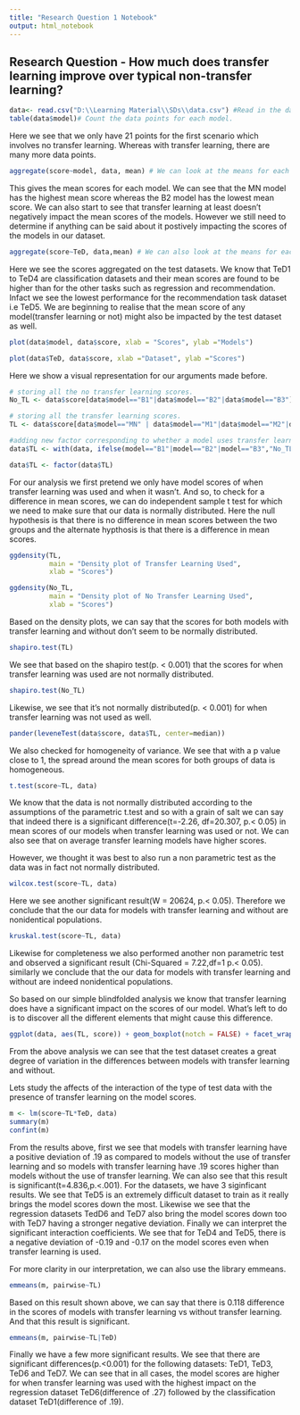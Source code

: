 ```yaml
---
title: "Research Question 1 Notebook"
output: html_notebook
---
```


## Research Question - How much does transfer learning improve over typical non-transfer learning?

```r
data<- read.csv("D:\\Learning Material\\SDs\\data.csv") #Read in the data in R.
table(data$model)# Count the data points for each model.
```
Here we see that we only have 21 points for the first scenario which involves no transfer learning. Whereas with transfer learning, there are many more data points.

```r
aggregate(score~model, data, mean) # We can look at the means for each model.
```
This gives the mean scores for each model. We can see that the MN model has the highest mean score whereas the B2 model has the lowest mean score. We can also start to see that transfer learning at least doesn't negatively impact the mean scores of the models. However we still need to determine if anything can be said about it postively impacting the scores of the models in our dataset. 
```r
aggregate(score~TeD, data,mean) # We can also look at the means for each test dataset. 
```    
Here we see the scores aggregated on the test datasets. We know that TeD1 to TeD4 are classification datasets and their mean scores are found to be higher than for the other tasks such as regression and recommendation. Infact we see the lowest performance for the recommendation task dataset i.e TeD5. We are beginning to realise that the mean score of any model(transfer learning or not) might also be impacted by the test dataset as well. 


```r
plot(data$model, data$score, xlab = "Scores", ylab ="Models")
```
```r
plot(data$TeD, data$score, xlab ="Dataset", ylab ="Scores")
```
Here we show a visual representation for our arguments made before.  

```r
# storing all the no transfer learning scores.
No_TL <- data$score[data$model=="B1"|data$model=="B2"|data$model=="B3"] 

# storing all the transfer learning scores.
TL <- data$score[data$model=="MN" | data$model=="M1"|data$model=="M2"|data$model=="M3"|data$model=="MF"|data$model=="S"]

#adding new factor corresponding to whether a model uses transfer learning or not.
data$TL <- with(data, ifelse(model=="B1"|model=="B2"|model=="B3","No_TL", "Yes_TL"))

data$TL <- factor(data$TL)

```

For our analysis we  first pretend we only have model scores of when transfer learning was used and when it wasn't. And so, to check for a difference in mean scores, we can do independent sample t test for which we need to make sure that our data is normally distributed. Here the null hypothesis is that there is no difference in mean scores between the two groups and the alternate hypthosis is that there is a difference in mean scores. 

```r
ggdensity(TL, 
          main = "Density plot of Transfer Learning Used",
          xlab = "Scores")
```
```r
ggdensity(No_TL, 
          main = "Density plot of No Transfer Learning Used",
          xlab = "Scores")
```    
Based on the density plots, we can say that the scores for both models with transfer learning and without don't seem to be normally distributed.

```r
shapiro.test(TL)
```
We see that based on the shapiro test(p. < 0.001) that the scores for when transfer learning was used are not normally distributed.

```r
shapiro.test(No_TL)
```
Likewise, we see that it's not normally distributed(p. < 0.001) for when transfer learning was not used as well.

```r
pander(leveneTest(data$score, data$TL, center=median)) 
```    
We also checked for homogeneity of variance. We see that with a p value close to 1, the spread around the mean scores for both groups of data is homogeneous. 

```r
t.test(score~TL, data)
```
We know that the data is not normally distributed according to the assumptions of the parametric t.test and so with a grain of salt we can say that indeed there is a significant difference(t=-2.26, df=20.307, p.< 0.05) in mean scores of our models when transfer learning was used or not. We can also see that on average transfer learning models have higher scores. 


However, we thought it was best to also run a non parametric test as the data was in fact not normally distributed.
```r
wilcox.test(score~TL, data)
```
Here we see another significant result(W = 20624, p.< 0.05). Therefore we conclude that the our data for models with transfer learning and without are nonidentical populations. 

```r
kruskal.test(score~TL, data)
```
Likewise for completeness we also performed another non parametric test and observed a significant result (Chi-Squared = 7.22,df=1 p.< 0.05). similarly we conclude that the our data for models with transfer learning and without are indeed nonidentical populations. 


So based on our simple blindfolded analysis we know that transfer learning does have a significant impact on the scores of our model. What's left to do is to discover all the different elements that might cause this difference.



```r
ggplot(data, aes(TL, score)) + geom_boxplot(notch = FALSE) + facet_wrap(~TeD)
```
From the above analysis we can see that the test dataset creates a great degree of variation in the differences between models with transfer learning and without. 


Lets study the affects of the interaction of the type of test data with the presence of transfer learning on the model scores.

```r
m <- lm(score~TL*TeD, data)
summary(m)
confint(m)
```    

From the results above, first we see that models with transfer learning have a positive deviation of .19 as compared to models without the use of transfer learning and so models with transfer learning have .19 scores higher than models without the use of transfer learning. We can also see that this result is significant(t=4.836,p.<.001). For the datasets, we have 3 siginficant results. We see that TeD5 is an extremely difficult dataset to train as it really brings the model scores down the most. Likewise we see that the regression datasets TedD6 and TeD7 also bring the model scores down too with TeD7 having a stronger negative deviation. Finally we can interpret the significant interaction coefficients. We see that for TeD4 and TeD5, there is a negative deviation of -0.19 and -0.17 on the model scores even when transfer learning is used. 


For more clarity in our interpretation, we can also use the library emmeans.
```r
emmeans(m, pairwise~TL)
```
Based on this result shown above, we can say that there is 0.118 difference in the scores of models with transfer learning vs without transfer learning. And that this result is significant. 

```r
emmeans(m, pairwise~TL|TeD)
```    
Finally we have a few more significant results. We see that there are significant differences(p.<0.001) for the following datasets: TeD1, TeD3, TeD6 and TeD7. We can see that in all cases, the model scores are higher for when transfer learning was used with the highest impact on the regression dataset TeD6(difference of .27) followed by the classification dataset TeD1(difference of .19). 


